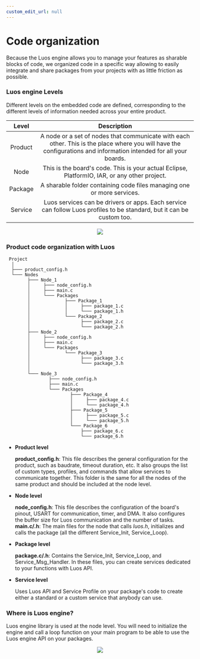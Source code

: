 ```yaml
---
custom_edit_url: null
---
```



# Code organization

Because the Luos engine allows you to manage your features as sharable blocks of code, we organized code in a specific way allowing to easily integrate and share packages from your projects with as little friction as possible.

### Luos engine Levels

Different levels on the embedded code are defined, corresponding to the different levels of information needed across your entire product.

|  Level  |                                                                            Description                                                                            |
| :-----: | :---------------------------------------------------------------------------------------------------------------------------------------------------------------: |
| Product | A node or a set of nodes that communicate with each other. This is the place where you will have the configurations and information intended for all your boards. |
|  Node   |                                   This is the board's code. This is your actual Eclipse, PlatformIO, IAR, or any other project.                                   |
| Package |                                              A sharable folder containing code files managing one or more services.                                               |
| Service |                       Luos services can be drivers or apps. Each service can follow Luos profiles to be standard, but it can be custom too.                       |

<div align="center">
  <Image
    src="/img/architecture.svg"
    darkSrc="/img/architecture-dark.svg"
  ></Image>
</div>

### Product code organization with Luos

```AsciiDoc
 Project
  │
  ├─── product_config.h
  └─── Nodes
        ├─── Node_1
        │     ├─── node_config.h
        │     ├─── main.c
        │     └─── Packages
        │             ├─── Package_1
        │             │     ├─── package_1.c
        │             │     └─── package_1.h
        │             └─── Package_2
        │                   ├─── package_2.c
        │                   └─── package_2.h
        ├─── Node_2
        │     ├─── node_config.h
        │     ├─── main.c
        │     └─── Packages
        │             └─── Package_3
        │                   ├─── package_3.c
        │                   └─── package_3.h
        │
        └─── Node_3
                ├─── node_config.h
                ├─── main.c
                └─── Packages
                        ├─── Package_4
                        │     ├─── package_4.c
                        │     └─── package_4.h
                        ├─── Package_5
                        │     ├─── package_5.c
                        │     └─── package_5.h
                        └─── Package_6
                            ├─── package_6.c
                            └─── package_6.h

```

- **Product level**

  **product_config.h**: This file describes the general configuration for the product, such as baudrate, timeout duration, etc. It also groups the list of custom types, profiles, and commands that allow services to communicate together. This folder is the same for all the nodes of the same product and should be included at the node level.

- **Node level**

  **node_config.h**: This file describes the configuration of the board's pinout, USART for communication, timer, and DMA. It also configures the buffer size for Luos communication and the number of tasks.
  **main.c/.h**: The main files for the node that calls _luos.h_, initializes and calls the package (all the different Service_Init, Service_Loop).

- **Package level**

  **package.c/.h**: Contains the Service_Init, Service_Loop, and Service_Msg_Handler. In these files, you can create services dedicated to your functions with Luos API.

- **Service level**

  Uses Luos API and Service Profile on your package's code to create either a standard or a custom service that anybody can use.

### Where is Luos engine?

Luos engine library is used at the node level. You will need to initialize the engine and call a loop function on your main program to be able to use the Luos engine API on your packages.

<div align="center">
  <Image
    src="/img/luos_mcu_platform.svg"
    darkSrc="/img/luos_mcu_platform-dark.svg"
  />
</div>
